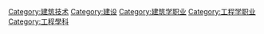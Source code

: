 {{Commonscat|Building engineering}}
{{Catmore}}

[[Category:建筑技术|Category:建筑技术]]
[[Category:建设|Category:建设]]
[[Category:建筑学职业|Category:建筑学职业]]
[[Category:工程学职业|Category:工程学职业]]
[[Category:工程學科|Category:工程學科]]